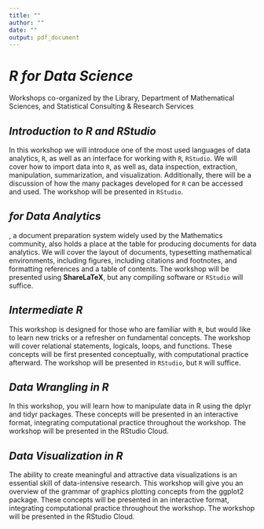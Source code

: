 ```yaml
---
title: ""
author: ""
date: ""
output: pdf_document
---
```

# *R for Data Science*
Workshops co-organized by the Library, Department of Mathematical Sciences, and Statistical Consulting & Research Services

## *Introduction to R and RStudio*  

In this workshop we will introduce one of the most used languages of data analytics, `R`, as well as an interface for working with `R`, `RStudio`. We will cover how to import data into `R`, as well as, data inspection, extraction, manipulation, summarization, and visualization. Additionally, there will be a discussion of how the many packages developed for `R` can be accessed and used. The workshop will be presented in `RStudio`. 

## *\LaTeX for Data Analytics*  

\LaTeX, a document preparation system widely used by the Mathematics community, also holds a place at the table for producing documents for data analytics. We will cover the layout of \LaTeX documents, typesetting mathematical environments, including figures, including citations and footnotes, and formatting references and a table of contents. The workshop will be presented using __ShareLaTeX__, but any \LaTeX compiling software or `RStudio` will suffice.   

## *Intermediate R*  

This workshop is designed for those who are familiar with `R`, but would like to learn new tricks or a refresher on fundamental concepts. The workshop will cover relational statements, logicals, loops, and functions. These concepts will be first presented conceptually, with computational practice afterward. The workshop will be presented in `RStudio`, but `R` will suffice. 

## *Data Wrangling in R*

In this workshop, you will learn how to manipulate data in R using the dplyr and tidyr packages. These concepts will be presented in an interactive format, integrating computational practice throughout the workshop. The workshop will be presented in the RStudio Cloud.

## *Data Visualization in R*

The ability to create meaningful and attractive data visualizations is an essential skill of data-intensive research. This workshop will give you an overview of the grammar of graphics plotting concepts from the ggplot2 package. These concepts will be presented in an interactive format, integrating computational practice throughout the workshop. The workshop will be presented in the RStudio Cloud.
